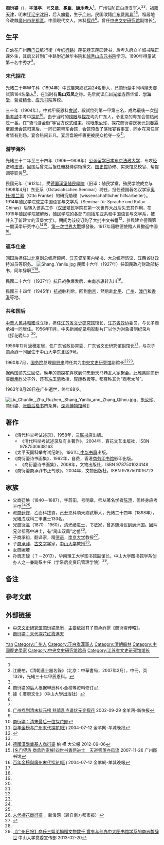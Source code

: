 {{明清人物信息框
| 姓名 = 商衍鎏
| 圖片名稱= 商衍鎏.jpg
| 圖片大小 = 220px
| 圖片說明 =  
| 最高職務 =  
| 國家 = 大清
| 爵位 =
| 籍貫 = 廣州駐防正白旗漢軍
| 字號 = 字又章號藻亭別號冕臣
| 諡號 = 
| 出生日期 = 同治甲戌年十二月初四日（1875年1月11日）
| 出生地點 =
| 逝世日期 = 〔{{dda|1963|8|28|1875|1|11}}〕
| 逝世地點 = 
| 墓葬 = 
| 配偶 = 談氏〔[[談國政|談國政]]長女〕
| 親屬 = 曾祖商興沛、祖商建權、父商廷煥，母岳氏
| 出身 = 
*  光緒三十年甲辰恩科探花出身
| 經歷 = 
| 著作 =  
*
*
*
}}
'''商衍鎏'''（{{bd|1875年|1月11日|1963年|8月28日|catIdx=S商}}），[[表字|字]]'''藻亭'''，[[号|号]]'''又章'''、'''冕臣'''、'''康乐老人'''<ref name="B" />。[[广州|广州]]驻防[[正白旗|正白旗]][[汉军八旗|汉军]]人<ref>江慶柏，《清朝進士題名錄》（北京：中華書局，2007年2月），中冊，頁1329，光緒三十年甲辰恩科。</ref><ref name="N1" />，祖籍[[天津|天津]]，明末迁[[辽宁|辽宁]][[沈阳|沈阳]]，后入[[八旗|旗籍]]，生于[[广州|广州]]，民国改籍[[广东|广东]][[番禺县|番禺县]]<ref name="N1">商衍鎏的后人根据甲辰科小金榜等资料修订</ref><ref> 據《 廣府文化》（中山大學出版社）</ref>，祖居地今改隸[[廣州市|廣州市]][[花都區|花都區]]。中國現代文人，末科[[探花|探花]]<ref name="A" />。曾任[[中央文史研究馆|中央文史研究馆]]副馆长<ref name="O" />。

== 生平 ==
自幼在广州[[西门口|西门口]]纸行街（今[[纸行路|纸行路]]）莲花巷玉莲园读书，后考入府立羊城书院正课外生，其后又转到广中路附近越华书院和[[越秀山|越秀山]][[应元书院|应元书院]]学习。1890年得童试第十名中秀才<ref>[http://news.sohu.com/04/52/news203455204.shtml 广州找到清末状元榜 慈禧乱点谱状元变探花] {{Wayback|url=http://news.sohu.com/04/52/news203455204.shtml |date=20181230181144 }} 2002-09-29 金羊网-新快报</ref>。

=== 末代探花 ===
光緒二十年甲午科（1894年）中式廣東鄉試第24名舉人，兄商衍瀛中同科順天鄉試第184名[[举人|举人]]<ref name="O" />，在当时有'''禺山双凤'''之称。先后就读[[广州|广州]][[光孝寺_(廣州)|光孝寺]]西华堂、[[学海堂|学海堂]]、[[菊坡精舍|菊坡精舍]]、[[应元书院|应元书院]]等校。

三十年（1904年），中式甲辰恩科[[會試|會試]]，殿試位列第一甲第三名，成為最後一次[[科舉考試|科舉考試]]中考中[[探花|探花]]<ref name="A">[http://www.hljdaily.com.cn/xw_rwzx/system/2002/09/01/000327803.shtml 商衍鎏：清末最后一位探花郎]{{dead link|date=2017年12月 |bot=InternetArchiveBot |fix-attempted=yes }}</ref>。由于当时的[[榜眼|榜眼]]与[[探花|探花]]均为广东人，令北京的粤东会馆热闹过一番。在“骑马游金街”等官方仪式结束，榜眼[[朱汝珍|朱汝珍]]、探花商衍鎏送状元[[劉春霖|刘春霖]]至直隶会馆归第后，一同归第粤东会馆，会馆预备了演戏宴客事宜，同乡在京任官者皆有到场。宴会热闹非凡，宴后盘碗杯箸更被民众抢夺一空{{NoteTag|此为传统的“抢宴之风”，被认为是以沾文气讨个吉祥}}<ref>[http://gd.sohu.com/20040712/n220956761.shtml 百年金榜与广州末代探花(图)] {{Wayback|url=http://gd.sohu.com/20040712/n220956761.shtml |date=20080724011532 }} 2004-07-12 金羊网-羊城晚报</ref>。

=== 游学海外 ===
光緒三十二年至三十四年（1906—1908年）[[公費|公派]][[留学|留学]][[日本|日本]][[东京|东京]][[法政大学|法政大学]]，专攻[[经济|经济]]和[[法律|法律]]。回国后曾先后担任[[翰林|翰林]]侍讲衔撰文、[[国史馆|国史馆]]协修、实录馆总校官、帮提调等职务<ref name="B">{{cite journal | language = zh-hans | author = 陈柏坚 | title = 清末探花商衍鎏 | url = http://www.cnki.com.cn/Article/CJFDTotal-LLWS199301015.htm | journal = 《岭南文史》 | volume = 01期 | issue =  | pages = 15 | year = 1993 | id = 1005-0701.0.1993-01-015 | access-date = 2009-07-09 | archive-date = 2019-05-15 | archive-url = https://web.archive.org/web/20190515040356/http://www.cnki.com.cn/Article/CJFDTotal-LLWS199301015.htm | dead-url = no }}</ref>。

民國元年（1912年），受[[德国|德国]][[漢堡殖民學院|漢堡殖民學院]]（旧译：殖民学堂。殖民学院成立与1908年4月）东亚系（Ostasiatischen Seminar）聘任，担任德国著名汉学家[[奥托·福兰阁|奥托·福兰阁]]（Otto Franke）的研究助理（wissenschaftlicher hilfsarbeiter）。1914年殖民学院成立中国语言与文学系（Seminar für Sprache und Kultur Chinas）后转入该系工作（[[汉堡|汉堡]]殖民学院在第一次世界大战后失去其作用，在1919年殖民学院被解散，殖民学院的各部门包括东亚系和中国语言与文学系，被并入了新建立的[http://www.uni-hamburg.de/ 汉堡大学]{{Wayback|url=http://www.uni-hamburg.de/ |date=20081109135744 }}）。期间为该校订购了大批中文书籍<ref name="O" />，參與建立德國第一間漢學研究中心<ref>[http://paper.takungpao.com/resfile/2012-09-06/B07/B07.pdf 德國漢學奠基人商衍鎏] {{Wayback|url=http://paper.takungpao.com/resfile/2012-09-06/B07/B07.pdf |date=20200920170536 }}  柏 樺 大公報 2012-09-06</ref><ref>[http://www.gzlib.gov.cn/mmwz/152678.jhtml {{Wayback|url=http://www.gzlib.gov.cn/mmwz/152678.jhtml |date=20200929202821 }} <nowiki>[名门望族 商承祚家族]四世书香两进士　天道零落亦风流</nowiki>] 2007-11-26 广州图书馆</ref>，[[第一次世界大戰|第一次世界大戰]]爆發後，1917年隨駐德使館人員撤返中國<ref name=":0">[http://gd.sohu.com/20040712/n220956761.shtml 百年金榜與廣州末代探花(圖)] {{Wayback|url=http://gd.sohu.com/20040712/n220956761.shtml |date=20080724011532 }} 2004-07-12 金羊網-羊城晚報</ref>。

=== 返华仕途 ===
回国后担任过[[北京|北京]]副总统府顾问、[[江苏|江苏]]督军署内秘书、大总统府谘议、江西省财政特派员等职务。
[[File:Shang_Yanliu.jpg|thumb]]
民國十六年（1927年）任国民政府财政部秘书，同年辞职<ref name="O" /><ref name="B" />。

民國二十六年（1937年）[[抗日战争|抗日战争]]爆发后，由[[南京|南京]]辗转入川<ref name="A" />。

民國三十四年（1945年）[[抗战|抗战]]胜利后，回到[[南京|南京]]，然后赴[[北平|北平]]、[[广州|广州]]、[[澳门|澳门]]和[[香港|香港]]等地。

=== 共和国后 ===
[[中華人民共和國|中華人民共和國]]成立後，担任[[江苏省文史研究馆|江苏省文史研究馆]]馆长、[[江苏省政协|江苏省政协]]委员，与长子商承祖一同居住。1956年11月，中央新闻纪录电影制片厂以他为对象摄制纪录片《探花晚年》<ref name="H" />。

1956年12月返穗定居，任广东省政协常委、广东省文史研究馆副馆长<ref name="B" />，与次子[[商承祚|商承祚]]一同居住于中山大学东北区9号。

1960年7月，[[中华人民共和国国务院|国务院]]总理[[周恩来|周恩来]]聘任其为[[中央文史研究馆|中央文史研究馆]]副馆长<ref name="O" /><ref name="H" />。

据蔡国颂先生回忆，晚年的商探花喜欢到仰忠街天马巷友人家聚会{{NoteTag|会址于此一是靠近中山图书馆南馆，二是离古旧书店集中的文德北路极近，三是当时的14路巴士停靠仰忠街口，可坐车直达中大北门，交通方便。}}。此雅集除商衍鎏[[商承祚|商承祚]]父子外，还有[[冼玉清|冼玉清]]教授、[[容庚|容庚]]教授等。都尊称其为“商老太爷”。

1963年8月28日在广州逝世，终年88岁。

[[File:Liu_Chunlin,_Zhu_Ruzhen,_Shang_Yanliu_and_Zhang_Qihou.jpg|thumb]]、[[朱汝珍|朱汝珍]]、商衍鎏、[[张启后|张启后]][[楷书|楷书]]四条屏，[[深圳博物馆|深圳博物馆]]藏]]

==著作==
* 《清代科举考试述录》，1958年，[[三联书店|三联书店]]出版。
**《清代科举考试述录及有关著作》，2004年，百花文艺出版社，ISBN 9787530638163
* 《太平天国科举考试纪略》，1961年,[[中华书局|中华书局]]出版。
* 《商衍鎏诗书画集》，1962年，自费，香港[[商务印书馆|商务印书馆]]影印出版。
** 《商衍鎏诗书画集》，2008年，文物出版社，ISBN 9787501024148
*《商衍鎏商承祚书正气歌》，2004年，文物出版社，ISBN 9787501016723

==家族==
*父商廷焕（1840－1887），字蔚田，号明章，师从著名学者[[陈澧|陈澧]]，但终身应考不中<ref name="A" /><ref name="H" />。
*叔[[商廷修|商廷修]]，乙酉科拔貢，己丑恩科順天鄉試舉人，光緒二十四年（1898年），光緒戊戌科二甲進士130名。
*兄[[商衍瀛|商衍瀛]]（1870－1960），清光绪进士，书法家，曾追随溥仪到满洲国。因两兄弟都高中进士，有“禺山双凤”之誉<ref name="H">[http://ent.sina.com.cn/x/2005-09-12/1018838089.html 末代探花商衍鎏] {{Wayback|url=http://ent.sina.com.cn/x/2005-09-12/1018838089.html |date=20190515085116 }}，新浪网（转自南方都市报）</ref>。
*子商承祖，翻译家，精[[德语|德语]]，[[南京大学|南京大学]]教授<ref name="O">{{cite web | language = zh-hans | publisher = 南方都市报 | title = 【商承祚家族】四世书香两进士　天道零落亦风流 | url = http://www.nanfangdaily.com.cn/osouthnews/tszk/nfdsb/gzzz/fxgz/200706120290.asp | author = 朱大尉 | date = 2007-06-12 | accessdate = 2009-07-09 }}</ref>。
*子[[商承祚|商承祚]]，[[古文字学|古文字学]]家，[[中山大学|中山大学]]教授<ref name="A" />。
*女商婉若
*孙商志馥（？－2013），华南理工大学图书馆副馆长，中山大学图书馆学系创办人之一兼副系主任（学系后变资讯管理学院）<ref>[http://news2.sysu.edu.cn/news03/132728.htm 【广州日报】商氏三姐弟捐赠文物数千 曾参与创办中大图书馆学系的商志馥辞世] {{Wayback|url=http://news2.sysu.edu.cn/news03/132728.htm |date=20181231194257 }}  中山大学党委宣传部 2013-02-20</ref>。

==备注==
{{NoteFoot}}
==參考文獻==
{{reflist|2}}

== 外部链接 ==
* [http://www.counsellor.gov.cn/site001/jgjj/lrfgz/2012-04-17/1470.shtml 中央文史研究馆商衍鎏简历]{{Wayback|url=http://www.counsellor.gov.cn/site001/jgjj/lrfgz/2012-04-17/1470.shtml |date=20190515102541 }}，主要依据其子商承祚撰《商衍鎏传略》。
* [http://www.huaxia.com/zhwh/whrw/2010/01/1717952.html 商衍鎏：末代探花红霞满天]{{Wayback|url=http://www.huaxia.com/zhwh/whrw/2010/01/1717952.html |date=20190515020408 }}

{{光緒三十年甲辰恩科殿試金榜}}
{{中央文史研究馆馆员}}

{{Authority control}}
{{DEFAULTSORT:Shang商}}
[[Category:商姓|Yan]]
[[Category:广州人|Category:广州人]]
[[Category:正白旗漢軍人|Category:正白旗漢軍人]]
[[Category:清朝翰林|Category:清朝翰林]]
[[Category:中國歷史學家|Category:中國歷史學家]]
[[Category:中央文史研究馆馆员|Category:中央文史研究馆馆员]]
[[Category:江苏省文史研究馆馆长|Category:江苏省文史研究馆馆长]]